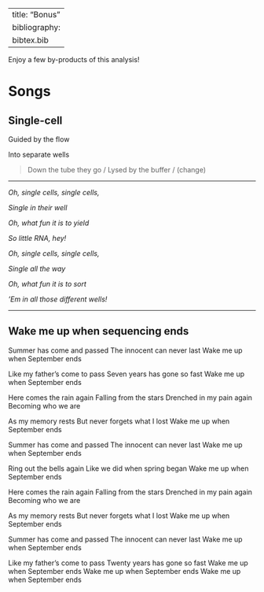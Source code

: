 
---
title: "Bonus"
bibliography:
  bibtex.bib
---

Enjoy a few by-products of this analysis!

# Songs

## Single-cell

Guided by the flow

Into separate wells

> Down the tube they go / 
> Lysed by the buffer /
> (change)

-- --

*Oh, single cells, single cells,*

*Single in their well*

*Oh, what fun it is to yield*

*So little RNA, hey!*

*Oh, single cells, single cells,*

*Single all the way*

*Oh, what fun it is to sort*

*'Em in all those different wells!*

-- --


## Wake me up when sequencing ends

Summer has come and passed
The innocent can never last
Wake me up when September ends

Like my father's come to pass
Seven years has gone so fast
Wake me up when September ends

Here comes the rain again
Falling from the stars
Drenched in my pain again
Becoming who we are

As my memory rests
But never forgets what I lost
Wake me up when September ends

Summer has come and passed
The innocent can never last
Wake me up when September ends

Ring out the bells again
Like we did when spring began
Wake me up when September ends

Here comes the rain again
Falling from the stars
Drenched in my pain again
Becoming who we are

As my memory rests
But never forgets what I lost
Wake me up when September ends

Summer has come and passed
The innocent can never last
Wake me up when September ends

Like my father's come to pass
Twenty years has gone so fast
Wake me up when September ends
Wake me up when September ends
Wake me up when September ends
